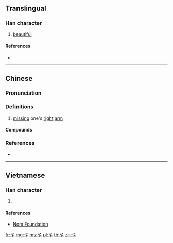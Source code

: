 {{also|孑|子}}
==Translingual==

===Han character===
{{Han char|rn=39|rad=子|as=00|sn=3|var=3|four=17400|canj=NNO}}

# [[beautiful]]

====References====
* {{Han ref|kx=0277.081|hdz=21008.020|uh=5B53|ud=23379|bh=A46E|bd=42094}}

----

==Chinese==
{{zh-forms}}

===Pronunciation===
{{zh-pron
|m=jué
|c=kyut3
|mc=y
|oc=y
|cat=a
}}

===Definitions===
{{zh-hanzi}}

# {{zh-obsolete}} [[missing]] one's [[right]] [[arm]]

====Compounds====
{{zh-der|孑孓}}

===References===
* {{R:twedu|A00984}}

----

==Vietnamese==

===Han character===
{{vi-hantu|[[quyết]]|rs=子00}}

# {{defn|lang=vi|sort=子00}}

====References====
* [http://nomfoundation.org/common/nom_details.php?codepoint=5b53 Nom Foundation]

[[fr:孓]]
[[mg:孓]]
[[ms:孓]]
[[pl:孓]]
[[th:孓]]
[[zh:孓]]